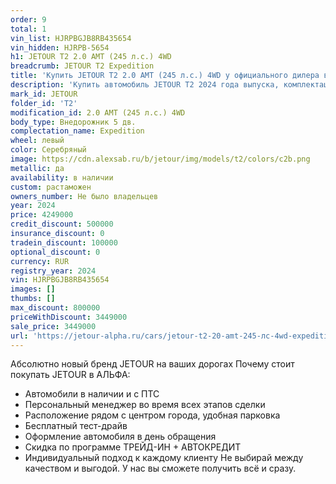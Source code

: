 ```yaml
---
order: 9
total: 1
vin_list: HJRPBGJB8RB435654
vin_hidden: HJRPB-5654
h1: JETOUR T2 2.0 AMT (245 л.с.) 4WD
breadcrumb: JETOUR T2 Expedition
title: 'Купить JETOUR T2 2.0 AMT (245 л.с.) 4WD у официального дилера в Самаре'
description: 'Купить автомобиль JETOUR T2 2024 года выпуска, комплектация Expedition, цвет - СЕРЕБРЯНЫЙ, двигатель - 2.0 AMT (245 л.с.) 4WD у официального дилера в г. Самара. Стоимость данного автомобиля JETOUR T2 – 3449000'
mark_id: JETOUR
folder_id: 'T2'
modification_id: 2.0 AMT (245 л.с.) 4WD
body_type: Внедорожник 5 дв.
complectation_name: Expedition
wheel: левый
color: Серебряный
image: https://cdn.alexsab.ru/b/jetour/img/models/t2/colors/c2b.png
metallic: да
availability: в наличии
custom: растаможен
owners_number: Не было владельцев
year: 2024
price: 4249000
credit_discount: 500000
insurance_discount: 0
tradein_discount: 100000
optional_discount: 0
currency: RUR
registry_year: 2024
vin: HJRPBGJB8RB435654
images: []
thumbs: []
max_discount: 800000
priceWithDiscount: 3449000
sale_price: 3449000
url: 'https://jetour-alpha.ru/cars/jetour-t2-20-amt-245-лс-4wd-expedition-серебряный-2024/'
---
```

Абсолютно новый бренд JETOUR на ваших дорогах
Почему стоит покупать JETOUR в АЛЬФА:
- Автомобили в наличии и с ПТС
- Персональный менеджер во время всех этапов сделки
- Расположение рядом с центром города, удобная парковка
- Бесплатный тест-драйв
- Оформление автомобиля в день обращения
- Скидка по программе ТРЕЙД-ИН + АВТОКРЕДИТ
- Индивидуальный подход  к каждому клиенту
Не выбирай между качеством и выгодой. У нас вы сможете получить всё и сразу.